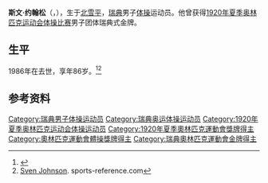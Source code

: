 {{Otheruses|other=名为斯文·约翰松的其他人物|斯文·约翰松}}
{{NoteTA|G1=Sports}}
'''斯文·约翰松'''（{{lang-sv|Sven Johnson}}，{{bd|1899年|9月12日|1986年|7月7日}}），生于[[北雪平|北雪平]]，[[瑞典|瑞典]]男子[[体操|体操]]运动员。他曾获得[[1920年夏季奥林匹克运动会体操比赛|1920年夏季奥林匹克运动会体操比赛]]男子团体瑞典式金牌。

== 生平 ==
1986年在{{link-en|斯克尔布拉卡|Skärblacka}}去世，享年86岁。<ref>{{Cite web|title=Sven JOHNSON|url=https://www.olympic.org/sven-johnson|accessdate=2021-03-21|work=International Olympic Committee|archive-date=2017-11-16|archive-url=https://web.archive.org/web/20171116025412/https://www.olympic.org/Sven-Johnson|dead-url=no}}</ref><ref name=sr>[https://web.archive.org/web/20200417205921/https://www.sports-reference.com/olympics/athletes/jo/sven-johnson-1.html Sven Johnson]. sports-reference.com</ref>

== 参考资料 ==
{{reflist}}

{{Authority control}}
{{DEFAULTSORT:Johnson, Sven}}
[[Category:瑞典男子体操运动员|Category:瑞典男子体操运动员]]
[[Category:瑞典奥运体操运动员|Category:瑞典奥运体操运动员]]
[[Category:1920年夏季奥林匹克运动会体操运动员|Category:1920年夏季奥林匹克运动会体操运动员]]
[[Category:1920年夏季奧林匹克運動會獎牌得主|Category:1920年夏季奧林匹克運動會獎牌得主]]
[[Category:奧林匹克運動會體操獎牌得主|Category:奧林匹克運動會體操獎牌得主]]
[[Category:瑞典奧林匹克運動會金牌得主|Category:瑞典奧林匹克運動會金牌得主]]